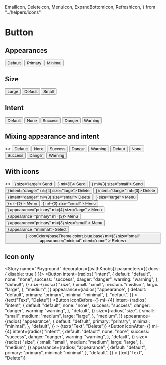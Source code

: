   EmailIcon,
  DeleteIcon,
  MenuIcon,
  ExpandBottomIcon,
  RefreshIcon,
} from "../helpers/icons";

<Meta title="MDX|Button" component={Button} />

# Button

<Props of={Button} exclude="theme" />

## Appearances

<Preview>
  <Story name="Appearance">
    <Flex>
      <Button>Default</Button>
      <Button appearance="primary" ml={3}>
        Primary
      </Button>
      <Button appearance="minimal" ml={3}>
        Minimal
      </Button>
    </Flex>
  </Story>
</Preview>

## Size

<Preview>
  <Story name="Size">
    <Flex>
      <Button size="large">Large</Button>
      <Button ml={3}>Default</Button>
      <Button size="small" ml={3}>
        Small
      </Button>
    </Flex>
  </Story>
</Preview>

## Intent

<Preview>
  <Story name="Intent">
    <Flex>
      <Button>Default</Button>
      <Button intent="none" ml={3}>
        None
      </Button>
      <Button intent="success" ml={3}>
        Success
      </Button>
      <Button intent="danger" ml={3}>
        Danger
      </Button>
      <Button intent="warning" ml={3}>
        Warning
      </Button>
    </Flex>
  </Story>
</Preview>

## Mixing appearance and intent

<Preview>
  <Story name="Appearance + intent">
    <>
      <Flex>
        <Button appearance="primary">Default</Button>
        <Button appearance="primary" intent="none" ml={3}>
          None
        </Button>
        <Button appearance="primary" intent="success" ml={3}>
          Success
        </Button>
        <Button appearance="primary" intent="danger" ml={3}>
          Danger
        </Button>
        <Button appearance="primary" intent="warning" ml={3}>
          Warning
        </Button>
      </Flex>
      <Flex mt={4}>
        <Button appearance="minimal">Default</Button>
        <Button appearance="minimal" intent="none" ml={3}>
          None
        </Button>
        <Button appearance="minimal" intent="success" ml={3}>
          Success
        </Button>
        <Button appearance="minimal" intent="danger" ml={3}>
          Danger
        </Button>
        <Button appearance="minimal" intent="warning" ml={3}>
          Warning
        </Button>
      </Flex>
    </>
  </Story>
</Preview>

## With icons

<Preview>
  <Story name="With icons">
    <>
      <Flex>
        <Button iconAfter={<EmailIcon />} size="large">
          Send
        </Button>
        <Button iconAfter={<EmailIcon />} ml={3}>
          Send
        </Button>
        <Button iconAfter={<EmailIcon />} ml={3} size="small">
          Send
        </Button>
        <Button iconBefore={<DeleteIcon />} intent="danger" ml={4} size="large">
          Delete
        </Button>
        <Button iconBefore={<DeleteIcon />} intent="danger" ml={3}>
          Delete
        </Button>
        <Button iconBefore={<DeleteIcon />} intent="danger" ml={3} size="small">
          Delete
        </Button>
      </Flex>
      <Flex mt={4}>
        <Button
          iconBefore={<MenuIcon />}
          size="large"
        >
          Menu
        </Button>
        <Button
          iconBefore={<MenuIcon />}
          ml={3}
        >
          Menu
        </Button>
        <Button
          iconBefore={<MenuIcon />}
          ml={3}
          size="small"
        >
          Menu
        </Button>
        <Button
          iconBefore={<MenuIcon />}
          appearance="primary"
          ml={4}
          size="large"
        >
          Menu
        </Button>
        <Button iconBefore={<MenuIcon />} appearance="primary" ml={3}>
          Menu
        </Button>
        <Button
          iconBefore={<MenuIcon />}
          appearance="primary"
          ml={3}
          size="small"
        >
          Menu
        </Button>
      </Flex>
      <Flex mt={4}>
        <Button iconAfter={<ExpandBottomIcon />} appearance="minimal">
          Select
        </Button>
        <Button
          iconBefore={<RefreshIcon />}
          iconColor={baseTheme.colors.blue.base}
          ml={3}
          size="small"
          appearance="minimal"
          intent="none"
        >
          Refresh
        </Button>
      </Flex>
    </>
  </Story>
</Preview>

## Icon only

<Preview>
  <Story name="Icon only">
    <Flex>
      <IconButton>
        <MenuIcon />
      </IconButton>
      <IconButton
        appearance="minimal"
        intent="danger"
        ml={4}
      >
        <DeleteIcon />
      </IconButton>
      <IconButton appearance="primary" ml={4}>
        <EmailIcon />
      </IconButton>
    </Flex>
  </Story>
</Preview>

<Story name="Playground" decorators={[withKnobs]}  parameters={{ docs: { disable: true } }}>
  <Flex>
    <Button
      intent={radios(
        "intent",
        {
          default: "default",
          none: "none",
          success: "success",
          danger: "danger",
          warning: "warning",
        },
        "default",
      )}
      size={radios(
        "size",
        {
          small: "small",
          medium: "medium",
          large: "large",
        },
        "medium",
      )}
      appearance={radios(
        "appearance",
        {
          default: "default",
          primary: "primary",
          minimal: "minimal",
        },
        "default",
      )}
    >
      {text("Text", "Delete")}
    </Button>
    <Button
      iconBefore={<DeleteIcon />}
      ml={4}
      intent={radios(
        "intent",
        {
          default: "default",
          none: "none",
          success: "success",
          danger: "danger",
          warning: "warning",
        },
        "default",
      )}
      size={radios(
        "size",
        {
          small: "small",
          medium: "medium",
          large: "large",
        },
        "medium",
      )}
      appearance={radios(
        "appearance",
        {
          default: "default",
          primary: "primary",
          minimal: "minimal",
        },
        "default",
      )}
    >
      {text("Text", "Delete")}
    </Button>
    <Button
      iconAfter={<DeleteIcon />}
      ml={4}
      intent={radios(
        "intent",
        {
          default: "default",
          none: "none",
          success: "success",
          danger: "danger",
          warning: "warning",
        },
        "default",
      )}
      size={radios(
        "size",
        {
          small: "small",
          medium: "medium",
          large: "large",
        },
        "medium",
      )}
      appearance={radios(
        "appearance",
        {
          default: "default",
          primary: "primary",
          minimal: "minimal",
        },
        "default",
      )}
    >
      {text("Text", "Delete")}
    </Button>
  </Flex>
</Story>
